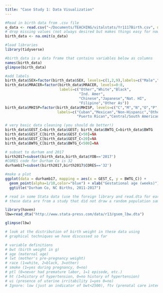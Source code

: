 ```yaml
---
title: "Case Study 1: Data Visualization"
---
```

  
  
```r
#Read in birth data from .csv file
o_data <- read.csv("~/Documents/TEACHING/vitalstats/Yr1117Birth.csv", na.strings=c("99", "9999"))
# drop missing values (not always desired but makes things easy for now)
birth_data <- na.omit(o_data)

#load libraries
library(tidyverse)

#birth_data is a data frame that contains variables below as columns
names(birth_data)
glimpse(birth_data)

#add labels
birth_data$SEX=factor(birth_data$SEX, levels=c(1,2,9),labels=c("Male","Female","Unspecified"))
birth_data$MRACER=factor(birth_data$MRACER, levels=0:8, 
                         labels=c("Other","White","Black",
                                  "Ind. Amer",
                                  "Chinese","Japanese","Nat. HI",
                                  "Filipino","Other As"))
birth_data$MHISP=factor(birth_data$MHISP, levels=c("C","M","N","O","P","S","U"), 
                        labels=c("Cuban","Mexican","Non-Hispanic","Other Hispanic",
                                 "Puerto Rican","Central/South American","Unknown"))

# very basic data cleaning (you should do better!)
birth_data$GEST_C=birth_data$GEST; birth_data$BWTG_C=birth_data$BWTG
birth_data$GEST_C[birth_data$GEST_C>50]=NA
birth_data$GEST_C[birth_data$GEST_C<20]=NA
birth_data$BWTG_C[birth_data$BWTG_C<500]=NA

# subset to durham and 2017
birth2017=subset(birth_data,birth_data$YOB=='2017')
#CORES code for Durham Co is 32
durhamb17=subset(birth2017,birth2017$CORES=='32')

#make a plot
ggplot(data = durhamb17, mapping = aes(x = GEST_C, y = BWTG_C)) +
  geom_point(alpha=1/10,color="blue") + xlab("Gestational age (weeks)") + ylab("Birth weight (g)") + 
  ggtitle("Durham Co, NC Births, 2011-2017")

# read in some Stata data (use the foreign library and read.dta for earlier versions of Stata)
# these data are from a study that did not draw a random population sample

library(haven)
lbw=read_dta("http://www.stata-press.com/data/r13/gsem_lbw.dta")

glimpse(lbw)

# look at the distribution of birth weight in these data using
# graphical techniques we have discussed so far

# variable definitions
# bwt (birth weight in g)
# age (maternal age)
# lwt (mother's pre-pregnancy weight)
# race (1=white, 2=black, 3=other)
# smoke (1=yes during pregnancy, 0=no)
# ptl (0=never had premature labor, 1=1 episode, etc.)
# ht (1=history of hypertension, 0=no history of hypertension)
# ui (presence of uterine irritability 1=yes 0=no)
# Ignore: low (just an indicator of bwt<2500), ftv (prenatal care intensity)
 ```